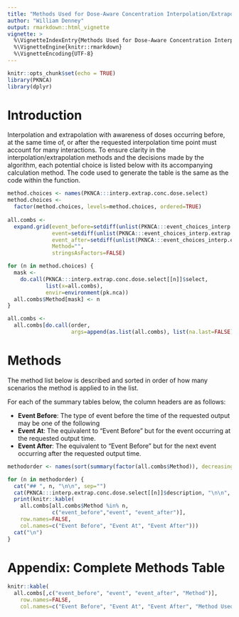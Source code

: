 ```yaml
---
title: "Methods Used for Dose-Aware Concentration Interpolation/Extrapolation"
author: "William Denney"
output: rmarkdown::html_vignette
vignette: >
  %\VignetteIndexEntry{Methods Used for Dose-Aware Concentration Interpolation/Extrapolation}
  %\VignetteEngine{knitr::rmarkdown}
  %\VignetteEncoding{UTF-8}
---
```


```r
knitr::opts_chunk$set(echo = TRUE)
library(PKNCA)
library(dplyr)
```

# Introduction

Interpolation and extrapolation with awareness of doses occurring before, at the same time of, or after the requested interpolation time point must account for many interactions.  To ensure clarity in the interpolation/extrapolation methods and the decisions made by the algorithm, each potential choice is listed below with its accompanying calculation method.  The code used to generate the table is the same as the code within the function.

```r
method.choices <- names(PKNCA:::interp.extrap.conc.dose.select)
method.choices <-
  factor(method.choices, levels=method.choices, ordered=TRUE)
         
all.combs <-
  expand.grid(event_before=setdiff(unlist(PKNCA:::event_choices_interp.extrap.conc.dose), "output_only"),
              event=setdiff(unlist(PKNCA:::event_choices_interp.extrap.conc.dose), "none"),
              event_after=setdiff(unlist(PKNCA:::event_choices_interp.extrap.conc.dose), "output_only"),
              Method="",
              stringsAsFactors=FALSE)

for (n in method.choices) {
  mask <-
    do.call(PKNCA:::interp.extrap.conc.dose.select[[n]]$select,
            list(x=all.combs),
            envir=environment(pk.nca))
  all.combs$Method[mask] <- n
}

all.combs <-
  all.combs[do.call(order,
                    args=append(as.list(all.combs), list(na.last=FALSE))),]
```

# Methods

The method list below is described and sorted in order of how many scenarios the method is applied to in the list.

For each of the summary tables below, the column headers are as follows:

* **Event Before**: The type of event before the time of the requested output may be one of the following
* **Event At**: The equivalent to "Event Before" but for the event occurring at the requested output time.
* **Event After**: The equivalent to "Event Before" but for the next event occurring after the requested output time.

```r
methodorder <- names(sort(summary(factor(all.combs$Method)), decreasing=TRUE))

for (n in methodorder) {
  cat("## ", n, "\n\n", sep="")
  cat(PKNCA:::interp.extrap.conc.dose.select[[n]]$description, "\n\n", sep="")
  print(knitr::kable(
    all.combs[all.combs$Method %in% n,
              c("event_before","event", "event_after")],
    row.names=FALSE,
    col.names=c("Event Before", "Event At", "Event After")))
  cat("\n")
}
```

# Appendix: Complete Methods Table

```r
knitr::kable(
  all.combs[,c("event_before", "event", "event_after", "Method")],
    row.names=FALSE,
    col.names=c("Event Before", "Event At", "Event After", "Method Used"))
```
